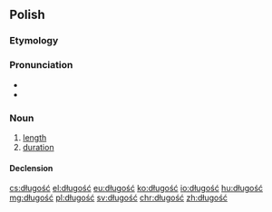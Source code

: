 ==Polish==

===Etymology===
{{suffix|długi|ość|lang=pl}}

===Pronunciation===
* {{audio|Pl-długość.ogg|audio|lang=pl}}
* {{IPA|[ˈdwuɡɔɕt͡ɕ]|lang=pl}}

===Noun===
{{pl-noun|f}}

# [[length]]
# [[duration]]

====Declension====
{{pl-decl-noun-f}}

[[cs:długość]]
[[el:długość]]
[[eu:długość]]
[[ko:długość]]
[[io:długość]]
[[hu:długość]]
[[mg:długość]]
[[pl:długość]]
[[sv:długość]]
[[chr:długość]]
[[zh:długość]]